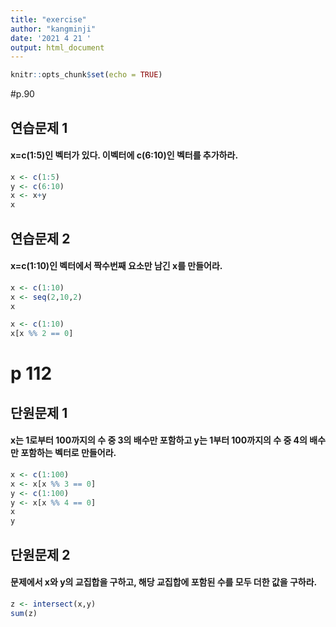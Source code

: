 ---
title: "exercise"
author: "kangminji"
date: '2021 4 21 '
output: html_document
---

```{r setup, include=FALSE}
knitr::opts_chunk$set(echo = TRUE)
```


#p.90

## 연습문제 1
#### x=c(1:5)인 벡터가 있다. 이벡터에 c(6:10)인 벡터를 추가하라.
```{r}
x <- c(1:5)
y <- c(6:10)
x <- x+y
x
```

## 연습문제 2
#### x=c(1:10)인 벡터에서 짝수번째 요소만 남긴 x를 만들어라.
```{r}
x <- c(1:10)
x <- seq(2,10,2)
x
```
```{r}
x <- c(1:10)
x[x %% 2 == 0]

```

# p 112

## 단원문제 1
#### x는 1로부터 100까지의 수 중 3의 배수만 포함하고 y는 1부터 100까지의 수 중 4의 배수만 포함하는 벡터로 만들어라.

```{r}
x <- c(1:100)
x <- x[x %% 3 == 0]
y <- c(1:100)
y <- x[x %% 4 == 0]
x
y

```

## 단원문제 2
#### 문제에서 x와 y의 교집합을 구하고, 해당 교집합에 포함된 수를 모두 더한 값을 구하라.
```{r}
z <- intersect(x,y)
sum(z)
```

